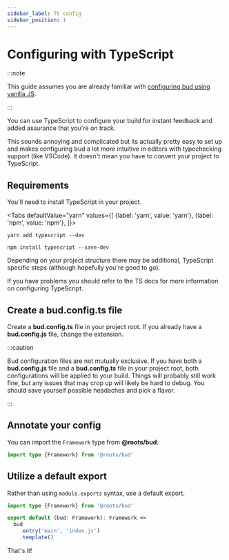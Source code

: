 ```yaml
---
sidebar_label: TS config
sidebar_position: 1
---
```



# Configuring with TypeScript

:::note

This guide assumes you are already familiar with [configuring bud using vanilla JS](/guide/getting-started/config).

:::

You can use TypeScript to configure your build for instant feedback and added assurance that you're on track.

This sounds annoying and complicated but its actually pretty easy to set up and makes configuring bud a lot more intuitive in editors with typechecking support (like VSCode). It doesn't mean you have to convert your project to TypeScript.

## Requirements

You'll need to install TypeScript in your project.

<Tabs
  defaultValue="yarn"
  values={[
    {label: 'yarn', value: 'yarn'},
    {label: 'npm', value: 'npm'},
  ]}>
  <TabItem value="yarn">

    yarn add typescript --dev

  </TabItem>
  <TabItem value="npm">

    npm install typescript --save-dev

  </TabItem>
</Tabs>

Depending on your project structure there may be additional, TypeScript specific steps (although hopefully you're good to go). 

If you have problems you should refer to the TS docs for more information on configuring TypeScript.

## Create a bud.config.ts file

Create a **bud.config.ts** file in your project root. If you already have a **bud.config.js** file, change the extension.

:::caution

Bud configuration files are not mutually exclusive. If you have both a **bud.config.js** file and a **bud.config.ts** file in your project root, 
both configurations will be applied to your build. Things will probably still work fine, but any issues that may crop up will likely be hard to 
debug. You should save yourself possible headaches and pick a flavor.

:::

## Annotate your config

You can import the `Framework` type from **@roots/bud**.

```ts {1} title='bud.config.ts'
import type {Framework} from '@roots/bud'
```

## Utilize a default export

Rather than using `module.exports` syntax, use a default export.

```ts {3} title='bud.config.ts'
import type {Framework} from '@roots/bud'

export default (bud: Framework): Framework => 
  bud
    .entry('main', 'index.js')
    .template()
```

That's it!
